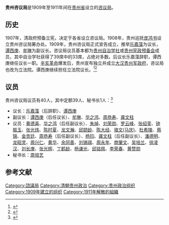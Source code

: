 '''贵州咨议局'''是1909年至1911年间在[[贵州省|贵州省]]设立的[[咨议局|咨议局]]。

== 历史 ==
1907年，清政府预备立宪，决定于各省设立咨议局。1908年，贵州巡抚[[庞鸿书|庞鸿书]]设立贵州咨议局筹办处。1909年，贵州咨议局正式宣告成立，推举[[乐嘉藻|乐嘉藻]]为议长，[[谭西庚|谭西庚]]、[[牟琳|牟琳]]为副议长。咨议局议员基本都为[[贵州自治学社|贵州自治学社]]或[[贵州宪政预备会|贵州宪政预备会]]成员，其中自治学社获得了39席中的33席，占绝对多数。后议长乐嘉藻辞职，谭西庚继任议长一职。[[辛亥革命|辛亥革命]]爆发后，贵州宣布独立并成立[[大汉贵州军政府|大汉贵州军政府]]，咨议局也改为立法院。谭西庚继续担任立法院议长。<ref>{{cite journal|title=略论民国时期贵州省级民意机关|journal=贵州社会科学|volume=179|number=5|year=2002}}</ref><ref>{{cite book|title=《辛亥革命与贵州社会变迁 贵州省纪念辛亥革命九十周年学术研讨会文集》|chapter=清末贵州新政与辛亥革命（李双璧）|editor=范同寿|publisher=贵州人民出版社|year=2002}}</ref>

== 议员 ==
贵州咨议局议员有40人，其中定额39人、秘书长1人：<ref>{{cite book|title=《中国民主政治的困境 1909-1949晚清以来历届议会选举论述》|author=张朋园|publisher=上海三联书店|year=2013|chapter=附录一 咨议局及咨政院议员名录}}</ref>

* 议长：[[乐嘉藻|乐嘉藻]]（后辞职）、[[谭西庚|谭西庚]]
* 副议长：[[谭西庚|谭西庚]]（后任议长）、[[牟琳|牟琳]]、[[华之鸿|华之鸿]]、[[周恭寿|周恭寿]]、[[龚文柱|龚文柱]]
* 议员：[[黄德喜|黄德喜]]、[[华之鸿|华之鸿]]（后任副议长）、[[朱焯|朱焯]]、[[刘荣勋|刘荣勋]]、[[罗云峰|罗云峰]]、[[张绍銮|张绍銮]]、[[钟振玉|钟振玉]]、[[张光炜|张光炜]]、[[陈时夏|陈时夏]]、[[龙文瀚|龙文瀚]]、[[邱颐龄|邱颐龄]]、[[陈大经|陈大经]]、[[骆文(马庆)|骆文(马庆)]]、[[杜希陵|杜希陵]]、[[蔡锦|蔡锦]]、[[金贡廷|金贡廷]]、[[周恭寿|周恭寿]]（后任副议长）、[[杨钧|杨钧]]、[[龚文柱|龚文柱]]（后任副议长）、[[潘德明|潘德明]]、[[龙昭灵|龙昭灵]]、[[周兴仁|周兴仁]]、[[黄华|黄华]]、[[余同善|余同善]]、[[刘锡祺|刘锡祺]]、[[周永年|周永年]]、[[商肇文|商肇文]]、[[吴培兰|吴培兰]]、[[徐凌汉|徐凌汉]]、[[刘长庚|刘长庚]]、[[张光辉|张光辉]]、[[丁鹤龄|丁鹤龄]]、[[杨谦光|杨谦光]]、[[邱铭佩|邱铭佩]]、[[李荣春|李荣春]]、[[黄赞勋|黄赞勋]]
* 秘书长：[[周培艺|周培艺]]

== 参考文献 ==
{{reflist}}

{{資政院和諮議局}}
{{贵州民意机构}}

[[Category:諮議局|Category:諮議局]]
[[Category:清朝贵州政治|Category:清朝贵州政治]]
[[Category:贵州政治组织|Category:贵州政治组织]]
[[Category:1909年建立的组织|Category:1909年建立的组织]]
[[Category:1911年解散的組織|Category:1911年解散的組織]]